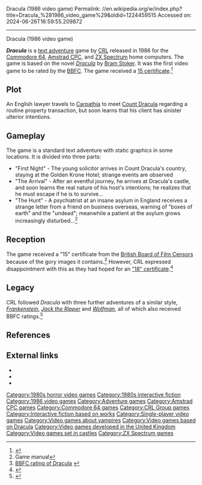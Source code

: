 Dracula (1986 video game)
Permalink: //en.wikipedia.org/w/index.php?title=Dracula_%281986_video_game%29&oldid=1224459515
Accessed on: 2024-06-26T16:59:55.209872



------
Dracula (1986 video game)
{{Use dmy dates|date=March 2014}}
{{Infobox video game
|title = Dracula
|image = Dracula 1986.jpg
|designer = Rod Pike<br>Ian Ellery
|developer = 
|publisher = [[CRL Group]]
|released = 1986
|genre = [[Interactive fiction]]
|modes = [[Single-player]]
|platforms = [[Amstrad CPC]], [[Commodore 64]], [[ZX Spectrum]]
}}

'''''Dracula''''' is a [[interactive fiction|text adventure]] game by [[CRL Group|CRL]] released in 1986 for the [[Commodore 64]], [[Amstrad CPC]], and [[ZX Spectrum]] home computers. The game is based on the novel ''[[Dracula]]'' by [[Bram Stoker]]. It was the first video game to be rated by the [[BBFC]]. The game received a [[History of British film certificates|15 certificate]].<ref>{{cite web|last=Reed |first=Kristan |url=http://www.eurogamer.net/articles/bram-stokers-dracula-review |title=Bram Stoker's Dracula Review • Reviews • Retro • |publisher=Eurogamer.net |date=26 October 2007 |access-date=10 March 2014}}</ref>

== Plot ==
An English lawyer travels to [[Carpathian Mountains|Carpathia]] to meet [[Count Dracula]] regarding a routine property transaction, but soon learns that his client has sinister ulterior intentions.

== Gameplay ==
The game is a standard text adventure with static graphics in some locations. It is divided into three parts:
*"First Night" - The young solicitor arrives in Count Dracula's country, staying at the Golden Krone Hotel; strange events are observed
*"The Arrival" - After an eventful journey, he arrives at Dracula's castle, and soon learns the real nature of his host's intentions; he realizes that he must escape if he is to survive...
*"The Hunt" - A psychiatrist at an insane asylum in England receives a strange letter from a friend on business overseas, warning of "boxes of earth" and the "undead"; meanwhile a patient at the asylum grows increasingly disturbed...<ref>Game manual</ref>

== Reception ==
The game received a "15" certificate from the [[British Board of Film Censors]] because of the gory images it contains.<ref>[http://www.bbfc.co.uk/website/Classified.nsf/0/7459593BF7D98C66802566C700603236 BBFC rating of Dracula] {{webarchive |url=https://web.archive.org/web/20101106080440/http://www.bbfc.co.uk/website/Classified.nsf/0/7459593BF7D98C66802566C700603236 |date=6 November 2010 }}</ref> However, CRL expressed disappointment with this as they had hoped for an [[18 (British Board of Film Classification)|"18" certificate]].<ref name="Sinclair User News">{{Citation|title=Censored|newspaper=[[Sinclair User]]|date=December 1986}}</ref>

== Legacy ==
CRL followed ''Dracula'' with three further adventures of a similar style, [[Frankenstein (adventure game)|''Frankenstein'']], [[Jack the Ripper (adventure game)|''Jack the Ripper'']] and ''[[Wolfman (game)|Wolfman]]'', all of which also received BBFC ratings.<ref>{{Cite web|url=https://www.eurogamer.net/articles/2015-03-01-dracula-unbound-the-story-behind-the-first-18-certificated-video-game|title = Dracula unbound: The story behind the first 18 certificated video game|website = [[Eurogamer]]|date = March 2015}}</ref>

== References ==
{{reflist}}

== External links ==
* {{WoS game|id=0006211|name=Dracula}}
* {{lemon64 game|id=763|name=Dracula}}
* {{IFDB|id=gss2e7619ri01v2d|title=Dracula}}

{{Dracula}}
{{CRL Group}}

[[Category:1980s horror video games]]
[[Category:1980s interactive fiction]]
[[Category:1986 video games]]
[[Category:Adventure games]]
[[Category:Amstrad CPC games]]
[[Category:Commodore 64 games]]
[[Category:CRL Group games]]
[[Category:Interactive fiction based on works]]
[[Category:Single-player video games]]
[[Category:Video games about vampires]]
[[Category:Video games based on Dracula]]
[[Category:Video games developed in the United Kingdom]]
[[Category:Video games set in castles]]
[[Category:ZX Spectrum games]]